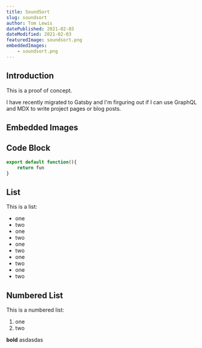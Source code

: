 ```yaml
---
title: SoundSort
slug: soundsort
author: Tom Lewis
datePublished: 2021-02-03
dateModified: 2021-02-03
featuredImage: soundsort.png
embeddedImages:
	- soundsort.png
---
```




## Introduction
This is a proof of concept.

I have recently migrated to Gatsby and I'm firguring out if I can use GraphQL and MDX to write project pages or blog posts.

## Embedded Images
<GatsbyImage alt="green doggo" image={getImage(props.localImages[0])} />


## Code Block
```js
export default function(){
	return fun
}
```

## List
This is a list:
- one
- two
- one
- two
- one
- two
- one
- two
- one
- two

## Numbered List
This is a numbered list:
1. one
2. two

**bold**
asdasdas